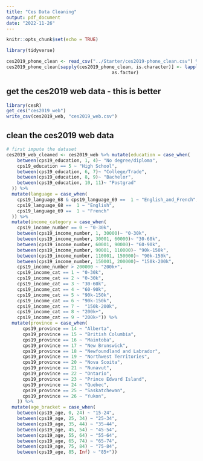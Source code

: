 ```yaml
---
title: "Ces Data Cleaning"
output: pdf_document
date: "2022-11-26"
---
```


```r
knitr::opts_chunk$set(echo = TRUE)
```

```r
library(tidyverse)
```

```r

ces2019_phone_clean <- read_csv("../Starter/ces2019-phone_clean.csv") %>% select(-c(sample_id)) %>% as.data.frame()  # just drop the NA's for now 
ces2019_phone_clean[sapply(ces2019_phone_clean, is.character)] <- lapply(ces2019_phone_clean[sapply(ces2019_phone_clean, is.character)], 
                                       as.factor)
```

## get the ces2019 web data - this is better

```r
library(cesR)
get_ces("ces2019_web") 
write_csv(ces2019_web, "ces2019_web.csv")
```


## clean the ces2019 web data

```r
# first impute the dataset
ces2019_web_cleaned <- ces2019_web %>% mutate(education = case_when(
    between(cps19_education, 1, 4)~ "No degree/diploma",
    cps19_education == 5 ~ "High School",
    between(cps19_education, 6, 7)~ "College/Trade",
    between(cps19_education, 8, 9)~ "Bachelor",
    between(cps19_education, 10, 11)~ "Postgrad"
  )) %>% 
  mutate(language = case_when(
    cps19_language_68 & cps19_language_69 ==  1 ~ "English_and_French",
    cps19_language_68 ==  1 ~ "English",
    cps19_language_69 ==  1 ~ "French"
  )) %>% 
  mutate(income_category = case_when(
    cps19_income_number == 0 ~ "0-30k",
    between(cps19_income_number, 1, 30000)~ "0-30k",
    between(cps19_income_number, 30001, 60000)~ "30-60k",
    between(cps19_income_number, 60001, 90000)~ "60-90k",
    between(cps19_income_number, 90001, 110000)~ "90k-150k",
    between(cps19_income_number, 110001, 150000)~ "90k-150k",
    between(cps19_income_number, 150001, 200000)~ "150k-200k",
    cps19_income_number > 200000 ~ "200k+",
    cps19_income_cat == 1 ~ "0-30k",
    cps19_income_cat == 2 ~ "0-30k",
    cps19_income_cat == 3 ~ "30-60k",
    cps19_income_cat == 4 ~ "60-90k",
    cps19_income_cat == 5 ~ "90k-150k",
    cps19_income_cat == 6 ~ "90k-150k",
    cps19_income_cat == 7 ~  "150k-200k",
    cps19_income_cat == 8 ~ "200k+",
    cps19_income_cat == 9 ~ "200k+")) %>% 
  mutate(province = case_when(
      cps19_province == 14 ~ "Alberta",
      cps19_province == 15 ~ "British Columbia",
      cps19_province == 16 ~ "Maintoba",
      cps19_province == 17 ~ "New Brunswick",
      cps19_province == 18 ~ "Newfoundland and Labrador",
      cps19_province == 19 ~ "Northwest Territories",
      cps19_province == 20 ~ "Nova Scoita",
      cps19_province == 21 ~ "Nunavut",
      cps19_province == 22 ~ "Ontario",
      cps19_province == 23 ~ "Prince Edward Island",
      cps19_province == 24 ~ "Quebec",
      cps19_province == 25 ~ "Saskatchewan",
      cps19_province == 26 ~ "Yukon",
    )) %>% 
  mutate(age_bracket = case_when(
    between(cps19_age, 0, 24) ~ "15-24",
    between(cps19_age, 25, 34) ~ "25-34",
    between(cps19_age, 35, 44) ~ "35-44",
    between(cps19_age, 45, 54) ~ "45-54",
    between(cps19_age, 55, 64) ~ "55-64",
    between(cps19_age, 65, 74) ~ "65-74",
    between(cps19_age, 75, 84) ~ "75-84",
    between(cps19_age, 85, Inf) ~ "85+"))
```